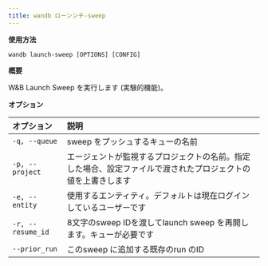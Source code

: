 ```yaml
---
title: wandb ローンンチ-sweep
---
```


**使用方法**

`wandb launch-sweep [OPTIONS] [CONFIG]`

**概要**

W&B Launch Sweep を実行します (実験的機能)。

**オプション**

| **オプション** | **説明** |
| :--- | :--- |
| `-q, --queue` | sweep をプッシュするキューの名前 |
| `-p, --project` | エージェントが監視するプロジェクトの名前。指定した場合、設定ファイルで渡されたプロジェクトの値を上書きします |
| `-e, --entity` | 使用するエンティティ。デフォルトは現在ログインしているユーザーです |
| `-r, --resume_id` | 8文字のsweep IDを渡してlaunch sweep を再開します。キューが必要です |
| `--prior_run` | このsweep に追加する既存のrun のID |
